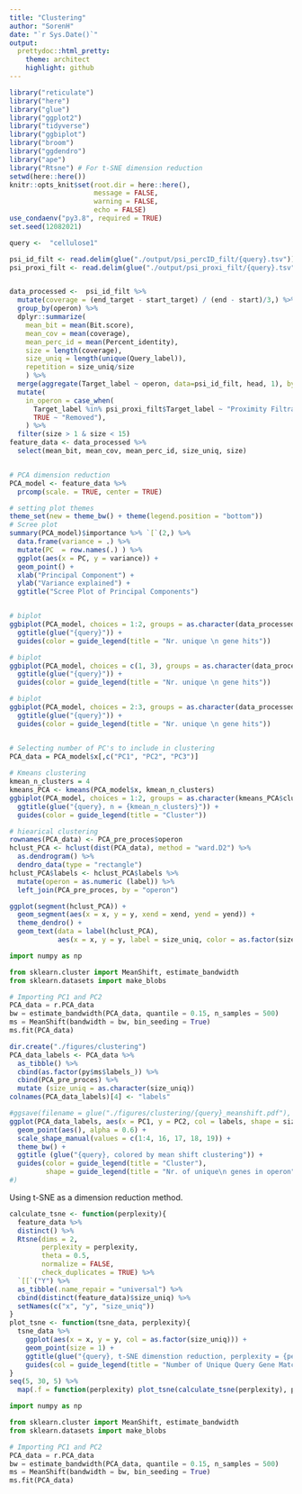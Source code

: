 ```yaml
---
title: "Clustering"
author: "SorenH"
date: "`r Sys.Date()`"
output:
  prettydoc::html_pretty:
    theme: architect
    highlight: github
---
```





```r
library("reticulate")
library("here")
library("glue")
library("ggplot2")
library("tidyverse")
library("ggbiplot")
library("broom")
library("ggdendro")
library("ape")
library("Rtsne") # For t-SNE dimension reduction 
setwd(here::here())
knitr::opts_knit$set(root.dir = here::here(),
                     message = FALSE,
                     warning = FALSE,
                     echo = FALSE)
use_condaenv("py3.8", required = TRUE)
set.seed(12082021)
```



```r
query <-  "cellulose1"

psi_id_filt <- read.delim(glue("./output/psi_percID_filt/{query}.tsv"))
psi_proxi_filt <- read.delim(glue("./output/psi_proxi_filt/{query}.tsv"))


data_processed <-  psi_id_filt %>% 
  mutate(coverage = (end_target - start_target) / (end - start)/3,) %>%
  group_by(operon) %>% 
  dplyr::summarize(
    mean_bit = mean(Bit.score),
    mean_cov = mean(coverage),
    mean_perc_id = mean(Percent_identity),
    size = length(coverage),
    size_uniq = length(unique(Query_label)),
    repetition = size_uniq/size
    ) %>%
  merge(aggregate(Target_label ~ operon, data=psi_id_filt, head, 1), by="operon")  %>% 
  mutate(
    in_operon = case_when(
      Target_label %in% psi_proxi_filt$Target_label ~ "Proximity Filtration",
      TRUE ~ "Removed"),
    ) %>%  
  filter(size > 1 & size < 15)
feature_data <- data_processed %>% 
  select(mean_bit, mean_cov, mean_perc_id, size_uniq, size)


# PCA dimension reduction
PCA_model <- feature_data %>% 
  prcomp(scale. = TRUE, center = TRUE)

# setting plot themes
theme_set(new = theme_bw() + theme(legend.position = "bottom"))
# Scree plot
summary(PCA_model)$importance %>% `[`(2,) %>% 
  data.frame(variance = .) %>% 
  mutate(PC  = row.names(.) ) %>% 
  ggplot(aes(x = PC, y = variance)) +
  geom_point() +
  xlab("Principal Component") +
  ylab("Variance explained") +
  ggtitle("Scree Plot of Principal Components")


# biplot
ggbiplot(PCA_model, choices = 1:2, groups = as.character(data_processed$size_uniq), alpha = 0.4) + 
  ggtitle(glue("{query}")) +
  guides(color = guide_legend(title = "Nr. unique \n gene hits"))

# biplot
ggbiplot(PCA_model, choices = c(1, 3), groups = as.character(data_processed$size_uniq), alpha = 0.4) + 
  ggtitle(glue("{query}")) +
  guides(color = guide_legend(title = "Nr. unique \n gene hits"))

# biplot
ggbiplot(PCA_model, choices = 2:3, groups = as.character(data_processed$size_uniq), alpha = 0.4) + 
  ggtitle(glue("{query}")) +
  guides(color = guide_legend(title = "Nr. unique \n gene hits"))


# Selecting number of PC's to include in clustering
PCA_data = PCA_model$x[,c("PC1", "PC2", "PC3")]
  
# Kmeans clustering
kmean_n_clusters = 4
kmeans_PCA <- kmeans(PCA_model$x, kmean_n_clusters)
ggbiplot(PCA_model, choices = 1:2, groups = as.character(kmeans_PCA$cluster), alpha = 0.4) + 
  ggtitle(glue("{query}, n = {kmean_n_clusters}")) +
  guides(color = guide_legend(title = "Cluster"))
```


```r
# hiearical clustering
rownames(PCA_data) <- PCA_pre_proces$operon
hclust_PCA <- hclust(dist(PCA_data), method = "ward.D2") %>% 
  as.dendrogram() %>% 
  dendro_data(type = "rectangle")
hclust_PCA$labels <- hclust_PCA$labels %>% 
  mutate(operon = as.numeric (label)) %>% 
  left_join(PCA_pre_proces, by = "operon")

ggplot(segment(hclust_PCA)) + 
  geom_segment(aes(x = x, y = y, xend = xend, yend = yend)) + 
  theme_dendro() + 
  geom_text(data = label(hclust_PCA),
            aes(x = x, y = y, label = size_uniq, color = as.factor(size_uniq)), cex = 0.8)
```


```python
import numpy as np

from sklearn.cluster import MeanShift, estimate_bandwidth
from sklearn.datasets import make_blobs

# Importing PC1 and PC2
PCA_data = r.PCA_data
bw = estimate_bandwidth(PCA_data, quantile = 0.15, n_samples = 500)
ms = MeanShift(bandwidth = bw, bin_seeding = True)
ms.fit(PCA_data)

```



```r
dir.create("./figures/clustering")
PCA_data_labels <- PCA_data %>% 
  as_tibble() %>% 
  cbind(as.factor(py$ms$labels_)) %>% 
  cbind(PCA_pre_proces) %>% 
  mutate (size_uniq = as.character(size_uniq))
colnames(PCA_data_labels)[4] <- "labels"

#ggsave(filename = glue("./figures/clustering/{query}_meanshift.pdf"), device = "pdf",
ggplot(PCA_data_labels, aes(x = PC1, y = PC2, col = labels, shape = size_uniq)) +
  geom_point(aes(), alpha = 0.6) +
  scale_shape_manual(values = c(1:4, 16, 17, 18, 19)) +
  theme_bw() +
  ggtitle (glue("{query}, colored by mean shift clustering")) +
  guides(color = guide_legend(title = "Cluster"),
         shape = guide_legend(title = "Nr. of unique\n genes in operon"))
#)
```


Using t-SNE as a dimension reduction method.

```r
calculate_tsne <- function(perplexity){
  feature_data %>% 
  distinct() %>% 
  Rtsne(dims = 2, 
        perplexity = perplexity, 
        theta = 0.5, 
        normalize = FALSE,
        check_duplicates = TRUE) %>% 
  `[[`("Y") %>% 
  as_tibble(.name_repair = "universal") %>% 
  cbind(distinct(feature_data)$size_uniq) %>% 
  setNames(c("x", "y", "size_uniq"))
}
plot_tsne <- function(tsne_data, perplexity){
  tsne_data %>% 
    ggplot(aes(x = x, y = y, col = as.factor(size_uniq))) +
    geom_point(size = 1) +
    ggtitle(glue("{query}, t-SNE dimenstion reduction, perplexity = {perplexity}")) +
    guides(col = guide_legend(title = "Number of Unique Query Gene Matches"))
}
seq(5, 30, 5) %>% 
  map(.f = function(perplexity) plot_tsne(calculate_tsne(perplexity), perplexity))
```

```python
import numpy as np

from sklearn.cluster import MeanShift, estimate_bandwidth
from sklearn.datasets import make_blobs

# Importing PC1 and PC2
PCA_data = r.PCA_data
bw = estimate_bandwidth(PCA_data, quantile = 0.15, n_samples = 500)
ms = MeanShift(bandwidth = bw, bin_seeding = True)
ms.fit(PCA_data)

```



